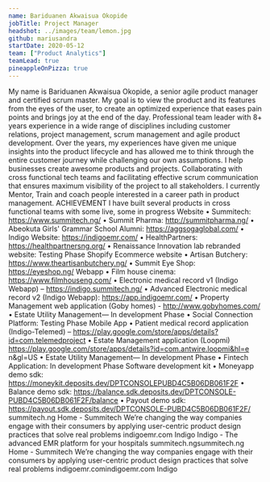 ```yaml
---
name: Bariduanen Akwaisua Okopide
jobTitle: Project Manager
headshot: ../images/team/lemon.jpg
github: mariusandra
startDate: 2020-05-12
team: ["Product Analytics"]
teamLead: true
pineappleOnPizza: true
---
```


My name is Bariduanen Akwaisua Okopide, a senior agile product manager and certified scrum master.
My goal is to view the product and its features from the eyes of the user, to create an optimized experience that eases pain points and brings joy at the end of the day.
Professional team leader with 8+ years experience in a wide range of disciplines including customer relations, project management, scrum management and agile product development.
Over the years, my experiences have given me unique insights into the product lifecycle and has allowed me to think through the entire customer journey while challenging our own assumptions.
I help businesses create awesome products and projects. Collaborating with cross functional tech teams and facilitating effective scrum communication that ensures maximum visibility of the project to all stakeholders.
I currently Mentor, Train and coach people interested in a career path in product management.
ACHIEVEMENT
I have built several products in cross functional teams with some live, some in progress
Website
  • Summitech: https://www.summitech.ng/
• Summit Pharma: http://summitpharma.ng/
• Abeokuta Girls' Grammar School Alumni: https://aggsogaglobal.com/
 • Indigo Website: https://indigoemr.com/
 • HealthPartners: https://healthpartnersng.org/
• Renaissance Innovation lab rebranded website: Testing Phase
Shopify Ecommerce website
 • Artisan Butchery: https://www.theartisanbutchery.ng/
• Summit Eye Shop: https://eyeshop.ng/
Webapp
• Film house cinema: https://www.filmhouseng.com/
• Electronic medical record v1 (Indigo Webapp) – https://indigo.summitech.ng/
• Advanced Electronic medical record v2 (Indigo Webapp): https://app.indigoemr.com/
• Property Management web application (Goby homes) - http://www.gobyhomes.com/
• Estate Utility Management— In development Phase
 • Social Connection Platform: Testing Phase
Mobile App
 • Patient medical record application (Indigo-Telemed) – https://play.google.com/store/apps/details?id=com.telemedproject
• Estate Management application (Loopmi) https://play.google.com/store/apps/details?id=com.antwire.loopmi&hl=e n&gl=US
• Estate Utility Management— In development Phase
• Fintech Application:  In development Phase
Software development kit
 • Moneyapp demo sdk: https://moneykit.deposits.dev/DPTCONSOLEPUBD4C5B06DB061F2F
• Balance demo sdk: https://balance.sdk.deposits.dev/DPTCONSOLE-PUBD4C5B06DB061F2F/balance
• Payout demo sdk: https://payout.sdk.deposits.dev/DPTCONSOLE-PUBD4C5B06DB061F2F/
summitech.ng
Home - Summitech
We’re changing the way companies engage with their consumers by applying user-centric product design practices that solve real problems
indigoemr.com
Indigo
Indigo - The advanced EMR platform for your hospitals
summitech.ngsummitech.ng
Home - Summitech
We’re changing the way companies engage with their consumers by applying user-centric product design practices that solve real problems
indigoemr.comindigoemr.com
Indigo